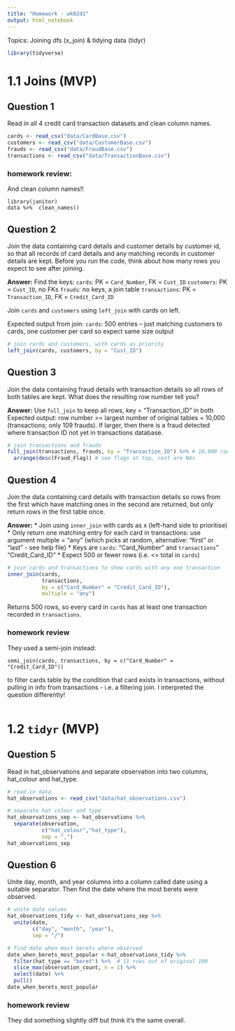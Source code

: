 ```yaml
---
title: "Homework - wk02d1"
output: html_notebook
---
```


Topics: Joining dfs (x_join) & tidying data (tidyr)

```r
library(tidyverse)
```


# 1.1 Joins (MVP)

## Question 1

Read in all 4 credit card transaction datasets and clean column names.

```r
cards <- read_csv("data/CardBase.csv")
customers <- read_csv("data/CustomerBase.csv")
frauds <- read_csv("data/FraudBase.csv")
transactions <- read_csv("data/TransactionBase.csv")
```

### homework review:
And clean column names!!

```
library(janitor)
data %>%  clean_names()
```

## Question 2

Join the data containing card details and customer details by customer id, so that all records of card details and any matching records in customer details are kept. Before you run the code, think about how many rows you expect to see after joining.

**Answer:**
Find the keys:
`cards`: PK = `Card_Number`, FK = `Cust_ID`
`customers`: PK = `Cust_ID`, no FKs
`frauds`: no keys, a join table
`transactions`: PK = `Transaction_ID`, FK = `Credit_Card_ID`

Join `cards` and `customers` using `left_join` with cards on left.

Expected output from join:
`cards`: 500 entries -- just matching customers to cards, one customer per card so expect same size output

```r
# join cards and customers, with cards as priority
left_join(cards, customers, by = "Cust_ID")

```


## Question 3

Join the data containing fraud details with transaction details so all rows of both tables are kept. What does the resulting row number tell you?

**Answer:**
Use `full_join` to keep all rows, key = "Transaction_ID" in both
Expected output: row number >= largest number of original tables = 10,000 (transactions; only 109 frauds). If larger, then there is a fraud detected where transaction ID not yet in transactions database.

```r
# join transactions and frauds
full_join(transactions, frauds, by = "Transaction_ID") %>% # 10,000 rows so no missing info in transactions data
  arrange(desc(Fraud_Flag)) # see flags at top, rest are NAs
```


## Question 4

Join the data containing card details with transaction details so rows from the first which have matching ones in the second are returned, but only return rows in the first table once.

**Answer:**
* Join using `inner_join` with cards as x (left-hand side to prioritise) 
* Only return one matching entry for each card in transactions: use argument multiple = "any" (which picks at random, alternative: "first" or "last" - see help file)
* Keys are `cards`: "Card_Number" and `transactions`" "Credit_Card_ID"
* Expect 500 or fewer rows (i.e. <= total in `cards`)

```r
# join cards and transactions to show cards with any one transaction
inner_join(cards,
           transactions,
           by = c("Card_Number" = "Credit_Card_ID"),
           multiple = "any")
```
Returns 500 rows, so every card in `cards` has at least one transaction recorded in `transactions`.

### homework review
They used a semi-join instead:
```
semi_join(cards, transactions, by = c("Card_Number" = "Credit_Card_ID"))
```
to filter cards table by the condition that card exists in transactions, without pulling in info from transactions - i.e. a filtering join. 
I interpreted the question differently!

```r

```


# 1.2 `tidyr` (MVP)

## Question 5

Read in hat_observations and separate observation into two columns, hat_colour and hat_type.

```r
# read in data
hat_observations <- read_csv("data/hat_observations.csv")

# separate hat colour and type
hat_observations_sep <- hat_observations %>% 
  separate(observation,
           c("hat_colour","hat_type"),
           sep = ",")
hat_observations_sep
```

## Question 6

Unite day, month, and year columns into a column called date using a suitable separator. Then find the date where the most berets were observed.

```r
# unite date values
hat_observations_tidy <- hat_observations_sep %>% 
  unite(date,
        c("day", "month", "year"),
        sep = "/")

# find date when most berets where observed
date_when_berets_most_popular <-hat_observations_tidy %>% 
  filter(hat_type == "beret") %>%  # 11 rows out of original 100
  slice_max(observation_count, n = 1) %>% 
  select(date) %>% 
  pull()
date_when_berets_most_popular
```

### homework review
They did something slightly diff but think it's the same overall.

